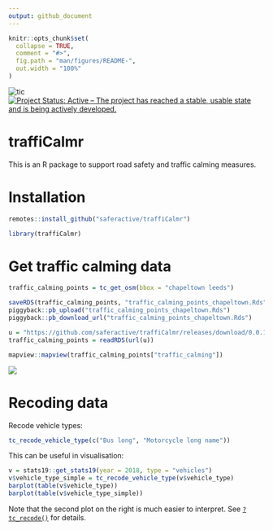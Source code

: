 ```yaml
---
output: github_document
---
```


<!-- README.md is generated from README.Rmd. Please edit that file -->

```r
knitr::opts_chunk$set(
  collapse = TRUE,
  comment = "#>",
  fig.path = "man/figures/README-",
  out.width = "100%"
)
```

<!-- [![Travis build status](https://travis-ci.org/ITSLeeds/traffiCalmr.svg?branch=master)](https://travis-ci.org/ITSLeeds/traffiCalmr) -->
<!-- [![Coverage status](https://codecov.io/gh/ITSLeeds/traffiCalmr/branch/master/graph/badge.svg)](https://codecov.io/github/ITSLeeds/traffiCalmr?branch=master) -->
<!-- [![Build status](https://ci.appveyor.com/api/projects/status/gqp3smc04as3qg85?svg=true)](https://ci.appveyor.com/project/layik/traffiCalmr-05ana) -->
![tic](https://github.com/saferactive/traffiCalmr/workflows/tic/badge.svg)[![Project Status: Active – The project has reached a stable, usable state and is being actively developed.](https://www.repostatus.org/badges/latest/active.svg)](https://www.repostatus.org/#active)


# traffiCalmr

This is an  R package to support road safety and traffic calming measures.

# Installation

```r
remotes::install_github("saferactive/traffiCalmr")
```

```r
library(traffiCalmr)
```


# Get traffic calming data

```r
traffic_calming_points = tc_get_osm(bbox = "chapeltown leeds")
```

```r
saveRDS(traffic_calming_points, "traffic_calming_points_chapeltown.Rds")
piggyback::pb_upload("traffic_calming_points_chapeltown.Rds")
piggyback::pb_download_url("traffic_calming_points_chapeltown.Rds")
```

```r
u = "https://github.com/saferactive/traffiCalmr/releases/download/0.0.1/traffic_calming_points_chapeltown.Rds"
traffic_calming_points = readRDS(url(u))
```

```r
mapview::mapview(traffic_calming_points["traffic_calming"])
```

![](https://user-images.githubusercontent.com/1825120/87041987-f2e7b180-c1ea-11ea-9731-b2b9512fd0ea.png)



# Recoding data


Recode vehicle types:

```r
tc_recode_vehicle_type(c("Bus long", "Motorcycle long name"))
```

This can be useful in visualisation:

```r
v = stats19::get_stats19(year = 2018, type = "vehicles")
v$vehicle_type_simple = tc_recode_vehicle_type(v$vehicle_type)
barplot(table(v$vehicle_type))
barplot(table(v$vehicle_type_simple))
```

Note that the second plot on the right is much easier to interpret.
See [`?tc_recode()`](https://saferactive.github.io/traffiCalmr/reference/tc_recode.html) for details.
